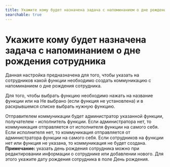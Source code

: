 ```yaml
---
title: Укажите кому будет назначена задача с напоминанием о дне рождения сотрудника
searchable: true
---
```


# Укажите кому будет назначена задача с напоминанием о дне рождения сотрудника

Данная настройка предназначена для того, чтобы указать на сотрудников какой функции необходимо создать коммуникацию с напоминанием о дне рождения сотрудника.

Для того, чтобы выбрать функцию необходимо нажать на название функции или на Не выбрано (если функция не установлена) и в раскрывшемся списке выбрать нужную функцию.

Отправителем коммуникации будет администратор указанной функции, получателем - исполнитель функции. Если администратора нет, то коммуникация отправляется от исполнителя функции на самого себя. Если исполнителя нет, то коммуникация отправляется от администратора функции на самого себя. Если сотрудников на функции нет или функция не указана, то коммуникация не будет создана. **Примечание:** указать день рождения сотрудника можно при редактировании информации о сотруднике или добавлении нового. Для этого укажите дату рождения сотрудника в поле День рождения.
